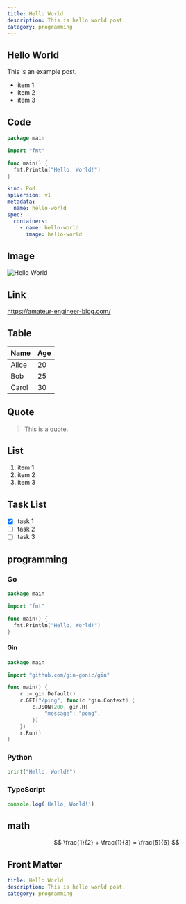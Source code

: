 ```yaml
---
title: Hello World
description: This is hello world post.
category: programming
---
```


## Hello World

This is an example post.

- item 1
- item 2
- item 3

## Code

```go
package main

import "fmt"

func main() {
  fmt.Println("Hello, World!")
}
```

```yaml
kind: Pod
apiVersion: v1
metadata:
  name: hello-world
spec:
  containers:
    - name: hello-world
      image: hello-world
```

## Image

![Hello World](https://via.placeholder.com/150)

## Link

https://amateur-engineer-blog.com/

## Table

| Name  | Age |
| ----- | --- |
| Alice | 20  |
| Bob   | 25  |
| Carol | 30  |

## Quote

> This is a quote.

## List

1. item 1
2. item 2
3. item 3

## Task List

- [x] task 1
- [ ] task 2
- [ ] task 3

## programming

### Go

```go
package main

import "fmt"

func main() {
  fmt.Println("Hello, World!")
}
```

#### Gin

```go
package main

import "github.com/gin-gonic/gin"

func main() {
	r := gin.Default()
	r.GET("/ping", func(c *gin.Context) {
		c.JSON(200, gin.H{
			"message": "pong",
		})
	})
	r.Run()
}
```

### Python

```python
print("Hello, World!")
```

### TypeScript

```typescript
console.log('Hello, World!')
```

## math

$$
\frac{1}{2} + \frac{1}{3} = \frac{5}{6}
$$

## Front Matter

```yaml
title: Hello World
description: This is hello world post.
category: programming
```
